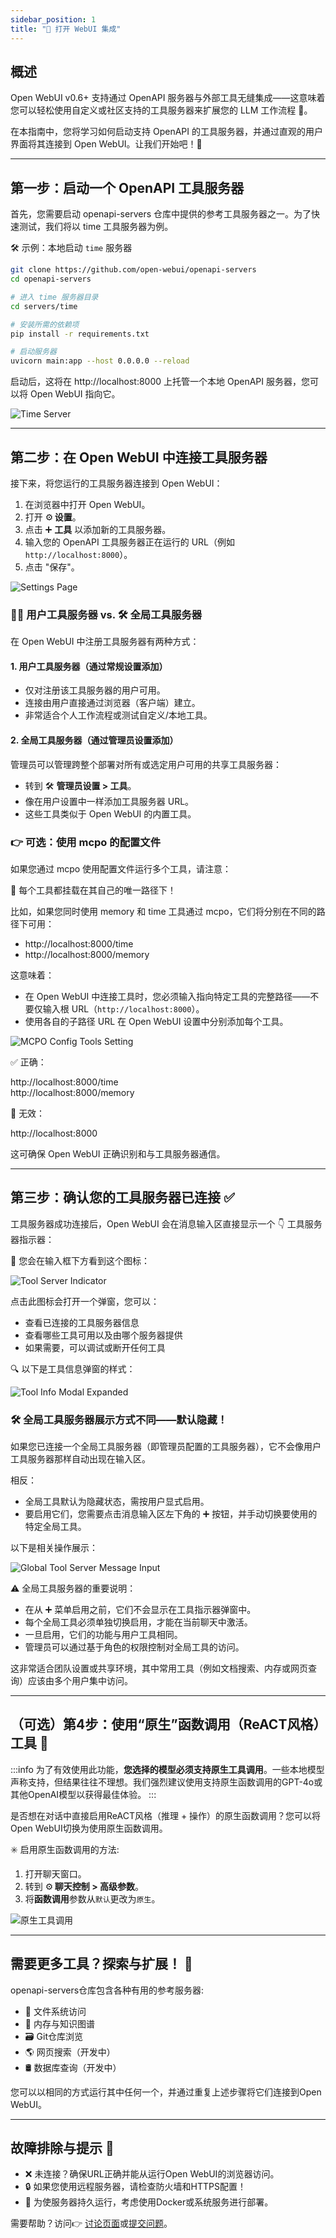 ```yaml
---
sidebar_position: 1
title: "🔗 打开 WebUI 集成"
---
```


## 概述

Open WebUI v0.6+ 支持通过 OpenAPI 服务器与外部工具无缝集成——这意味着您可以轻松使用自定义或社区支持的工具服务器来扩展您的 LLM 工作流程 🧰。

在本指南中，您将学习如何启动支持 OpenAPI 的工具服务器，并通过直观的用户界面将其连接到 Open WebUI。让我们开始吧！🚀

---

## 第一步：启动一个 OpenAPI 工具服务器

首先，您需要启动 openapi-servers 仓库中提供的参考工具服务器之一。为了快速测试，我们将以 time 工具服务器为例。

🛠️ 示例：本地启动 `time` 服务器

```bash
git clone https://github.com/open-webui/openapi-servers
cd openapi-servers

# 进入 time 服务器目录
cd servers/time

# 安装所需的依赖项
pip install -r requirements.txt

# 启动服务器
uvicorn main:app --host 0.0.0.0 --reload
```

启动后，这将在 http://localhost:8000 上托管一个本地 OpenAPI 服务器，您可以将 Open WebUI 指向它。

![Time Server](/images/openapi-servers/open-webui/time-server.png)

---

## 第二步：在 Open WebUI 中连接工具服务器

接下来，将您运行的工具服务器连接到 Open WebUI：

1. 在浏览器中打开 Open WebUI。
2. 打开 ⚙️ **设置**。
3. 点击 ➕ **工具** 以添加新的工具服务器。
4. 输入您的 OpenAPI 工具服务器正在运行的 URL（例如 `http://localhost:8000`）。
5. 点击 "保存"。

![Settings Page](/images/openapi-servers/open-webui/settings.png)

### 🧑‍💻 用户工具服务器 vs. 🛠️ 全局工具服务器

在 Open WebUI 中注册工具服务器有两种方式：

#### 1. 用户工具服务器（通过常规设置添加）

- 仅对注册该工具服务器的用户可用。
- 连接由用户直接通过浏览器（客户端）建立。
- 非常适合个人工作流程或测试自定义/本地工具。

#### 2. 全局工具服务器（通过管理员设置添加）

管理员可以管理跨整个部署对所有或选定用户可用的共享工具服务器：

- 转到 🛠️ **管理员设置 > 工具**。
- 像在用户设置中一样添加工具服务器 URL。
- 这些工具类似于 Open WebUI 的内置工具。

### 👉 可选：使用 mcpo 的配置文件

如果您通过 mcpo 使用配置文件运行多个工具，请注意：

🧩 每个工具都挂载在其自己的唯一路径下！

比如，如果您同时使用 memory 和 time 工具通过 mcpo，它们将分别在不同的路径下可用：

- http://localhost:8000/time
- http://localhost:8000/memory

这意味着：

- 在 Open WebUI 中连接工具时，您必须输入指向特定工具的完整路径——不要仅输入根 URL（`http://localhost:8000`）。
- 使用各自的子路径 URL 在 Open WebUI 设置中分别添加每个工具。

![MCPO Config Tools Setting](/images/openapi-servers/open-webui/mcpo-config-tools.png)

✅ 正确：

http://localhost:8000/time  
http://localhost:8000/memory

🚫 无效：

http://localhost:8000

这可确保 Open WebUI 正确识别和与工具服务器通信。

---

## 第三步：确认您的工具服务器已连接 ✅

工具服务器成功连接后，Open WebUI 会在消息输入区直接显示一个 👇 工具服务器指示器：

📍 您会在输入框下方看到这个图标：

![Tool Server Indicator](/images/openapi-servers/open-webui/message-input.png)

点击此图标会打开一个弹窗，您可以：

- 查看已连接的工具服务器信息
- 查看哪些工具可用以及由哪个服务器提供
- 如果需要，可以调试或断开任何工具

🔍 以下是工具信息弹窗的样式：

![Tool Info Modal Expanded](/images/openapi-servers/open-webui/info-modal.png)

### 🛠️ 全局工具服务器展示方式不同——默认隐藏！

如果您已连接一个全局工具服务器（即管理员配置的工具服务器），它不会像用户工具服务器那样自动出现在输入区。

相反：

- 全局工具默认为隐藏状态，需按用户显式启用。
- 要启用它们，您需要点击消息输入区左下角的 ➕ 按钮，并手动切换要使用的特定全局工具。

以下是相关操作展示：

![Global Tool Server Message Input](/images/openapi-servers/open-webui/global-message-input.png)

⚠️ 全局工具服务器的重要说明：

- 在从 ➕ 菜单启用之前，它们不会显示在工具指示器弹窗中。
- 每个全局工具必须单独切换启用，才能在当前聊天中激活。
- 一旦启用，它们的功能与用户工具相同。
- 管理员可以通过基于角色的权限控制对全局工具的访问。

这非常适合团队设置或共享环境，其中常用工具（例如文档搜索、内存或网页查询）应该由多个用户集中访问。

---

## （可选）第4步：使用“原生”函数调用（ReACT风格）工具 🧠

:::info
为了有效使用此功能，**您选择的模型必须支持原生工具调用**。一些本地模型声称支持，但结果往往不理想。我们强烈建议使用支持原生函数调用的GPT-4o或其他OpenAI模型以获得最佳体验。
:::

是否想在对话中直接启用ReACT风格（推理 + 操作）的原生函数调用？您可以将Open WebUI切换为使用原生函数调用。

✳️ 启用原生函数调用的方法:

1. 打开聊天窗口。
2. 转到 ⚙️ **聊天控制 > 高级参数**。
3. 将**函数调用**参数从`默认`更改为`原生`。

![原生工具调用](/images/openapi-servers/open-webui/native.png)

---

## 需要更多工具？探索与扩展！ 🧱

openapi-servers仓库包含各种有用的参考服务器:

- 📂 文件系统访问
- 🧠 内存与知识图谱
- 🗃️ Git仓库浏览
- 🌎 网页搜索（开发中）
- 🛢️ 数据库查询（开发中）

您可以以相同的方式运行其中任何一个，并通过重复上述步骤将它们连接到Open WebUI。

---

## 故障排除与提示 🧩

- ❌ 未连接？确保URL正确并能从运行Open WebUI的浏览器访问。
- 🔒 如果您使用远程服务器，请检查防火墙和HTTPS配置！
- 📝 为使服务器持久运行，考虑使用Docker或系统服务进行部署。

需要帮助？访问👉 [讨论页面](https://github.com/open-webui/openapi-servers/discussions)或[提交问题](https://github.com/open-webui/openapi-servers/issues)。
